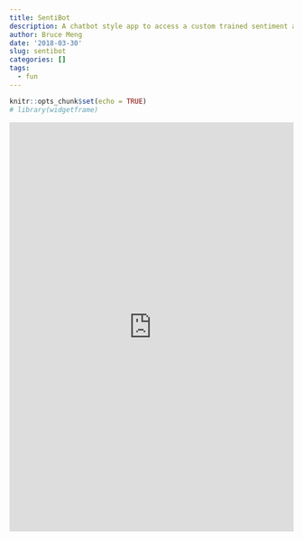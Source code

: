 ```yaml
---
title: SentiBot
description: A chatbot style app to access a custom trained sentiment algorithm
author: Bruce Meng
date: '2018-03-30'
slug: sentibot
categories: []
tags:
  - fun
---
```

```r
knitr::opts_chunk$set(echo = TRUE)
# library(widgetframe)

```

<iframe src = "https://bruce-meng.shinyapps.io/SentiBot/" height = "725" width = "100%" frameborder = "0" ></iframe>


